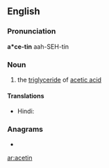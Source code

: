 ==English==

===Pronunciation===
'''a*ce-tin'''
aah-SEH-tin

===Noun===
{{en-noun|-}}

# {{lb|en|organic compound}} the [[triglyceride]] of [[acetic acid]]

====Translations====
{{trans-top|organic compound}}
* Hindi: {{t+|hi|शुक्ति|tr=śukti|sc=Deva}}
{{trans-bottom}}

===Anagrams===
* {{l|en|enatic}}

[[ar:acetin]]